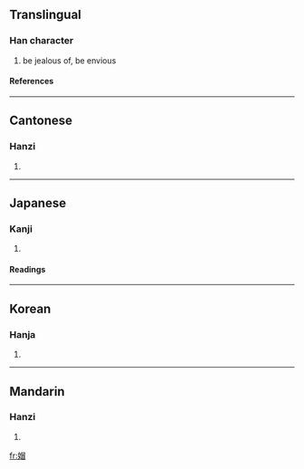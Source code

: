 ==Translingual==
===Han character===
{{Han char|rn=38|rad=女|as=09|sn=12|four=4646<sub>0</sub>|canj=女日月山 (VABU)}}
# be jealous of, be envious
====References====
{{Han ref|kx=0267.220|dkj=06527|dj=0534.200|hdz=21065.030|uh=5AA2|ud=23202|bh=D8B9|bd=55481}}
----
==Cantonese==
===Hanzi===
{{yue-hanzi|jyut=|y=mou6}}
# {{defn|Cantonese}}
----
==Japanese==
===Kanji===
{{ja-kanji|grade=|rs=女09}}
# {{defn|Japanese}} 
====Readings====
{{ja-readings|on=[[ぼう]] (bō), [[もう]] (mō), [[ぼく]] (boku), [[もく]] (moku), [[ばい]] (bai), [[め]] (me)|kun=[[ねたむ]] (netamu), [[にらむ]] (niramu)}}
----
==Korean==
===Hanja===
{{ko-hanja|hangeul=모|rv=mo|mr=mo}}
# {{defn|Korean}}
----
==Mandarin==
===Hanzi===
{{cmn-hanzi|pin=[[mào]] ([[mao4]])|wg=mao<sup>4</sup>}}
# {{defn|Mandarin}}

[[fr:媢]]